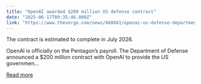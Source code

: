 ```yaml
---
title: "OpenAI awarded $200 million US defense contract"
date: "2025-06-17T09:35:46.000Z"
link: "https://www.theverge.com/news/688041/openai-us-defense-department-200-million-contract"
---
```


The contract is estimated to complete in July 2026.

OpenAI is officially on the Pentagon’s payroll. The Department of Defense announced a $200 million contract with OpenAI to provide the US governmen...

[Read more](https://www.theverge.com/news/688041/openai-us-defense-department-200-million-contract)
